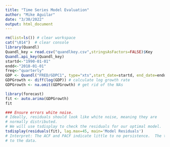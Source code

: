```yaml
---
title: "Time Series Model Evaluation"
author: "Mike Aguilar"
date: "3/30/2022"
output: html_document
---
```



```r
rm(list=ls()) # clear workspace
cat("\014")  # clear console
library(Quandl)
Quandl_key = read.csv("quandlkey.csv",stringsAsFactors=FALSE)$Key
Quandl.api_key(Quandl_key)
startd<-"1990-01-01"
endd<-"2018-01-01"
freq<-"quarterly"
GDP <- Quandl("FRED/GDPC1", type="xts",start_date=startd, end_date=endd)
GDPGrowth <- diff(log(GDP)) # calculate log growth rate
GDPGrowth <- na.omit(GDPGrowth) # get rid of the NAs

library(forecast)
fit <- auto.arima(GDPGrowth)
fit
```

```r
### Ensure errors white noise. 
# Ideally, residuals should look like white noise, meaning they are 
# normally distributed.
# We will use tsdisplay to check the residuals for our optimal model. 
tsdisplay(residuals(fit), lag.max=45, main='Model Residuals')
# Interpret: The ACF and PACF indicate little to no persistence.  The time series plot shows little remaining patterns 
# to the data. 
```